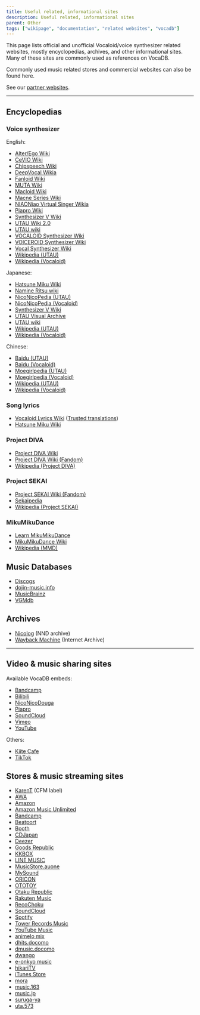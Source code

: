 ---
title: Useful related, informational sites
description: Useful related, informational sites
parent: Other
tags: ["wikipage", "documentation", "related websites", "vocadb"]
---

This page lists official and unofficial Vocaloid/voice synthesizer related websites, mostly encyclopedias, archives, and other informational sites. Many of these sites are commonly used as references on VocaDB.

Commonly used music related stores and commercial websites can also be found here.

See our [partner websites](/docs/documentation/vocadb-partner-websites).

----

## Encyclopedias

### Voice synthesizer

English:
* [Alter/Ego Wiki](https://alterego.fandom.com/wiki/Alter/Ego_Wikia)
* [CeVIO Wiki](https://cevio.fandom.com/wiki/CeVIO_Wiki)
* [Chipspeech Wiki](https://chipspeech.fandom.com/wiki/Chipspeech_Wiki)
* [DeepVocal Wikia](https://deepvocal.fandom.com/wiki/DeepVocal_Wikia)
* [Fanloid Wiki](https://fanloid.fandom.com/wiki/Fanloid_Wiki)
* [MUTA Wiki](https://muta.fandom.com/wiki/MUTA_Wiki)
* [Macloid Wiki](https://macloid.fandom.com/wiki/Macloid_Wiki)
* [Macne Series Wiki](https://macneseries.fandom.com/wiki/Macne_Series_Wiki)
* [NIAONiao Virtual Singer Wikia](https://niaoniao.fandom.com/wiki/NIAONiao_Virtual_Singer_Wikia)
* [Piapro Wiki](https://piapro.fandom.com/wiki/Piapro_Studio_Wiki)
* [Synthesizer V Wiki](https://synthv.fandom.com/wiki/SynthV_Wiki)
* [UTAU Wiki 2.0](http://utau.wikidot.com/)
* [UTAU wiki](https://utau.fandom.com/wiki/UTAU_wiki)
* [VOCALOID Synthesizer Wiki](https://vocaloid.fandom.com/wiki/Vocaloid_Wiki)
* [VOICEROID Synthesizer Wiki](https://voiceroid.fandom.com/wiki/Voiceroid_Wiki)
* [Vocal Synthesizer Wiki](https://vocalsynth.fandom.com/wiki/Vocal_Synthesizer_Wiki)
* [Wikipedia (UTAU)](https://en.wikipedia.org/wiki/Utau)
* [Wikipedia (Vocaloid)](https://en.wikipedia.org/wiki/Vocaloid)

Japanese:
* [Hatsune Miku Wiki](https://w.atwiki.jp/hmiku/)
* [Namine Ritsu wiki](https://w.atwiki.jp/voc2vip/)
* [NicoNicoPedia (UTAU)](https://dic.nicovideo.jp/a/utau)
* [NicoNicoPedia (Vocaloid)](https://dic.nicovideo.jp/a/vocaloid)
* [Synthesizer V Wiki](https://synthesizer-v.fandom.com/ja/wiki/Synthesizer_V_%E6%97%A5%E6%9C%AC%E8%AA%9E%E9%9D%9E%E5%85%AC%E5%BC%8F_Wiki)
* [UTAU Visual Archive](http://utaudatabase.wiki.fc2.com/)
* [UTAU wiki](https://w.atwiki.jp/utauuuta/)
* [Wikipedia (UTAU)](https://ja.wikipedia.org/wiki/UTAU)
* [Wikipedia (Vocaloid)](https://ja.wikipedia.org/wiki/VOCALOID)

Chinese:
* [Baidu (UTAU)](https://baike.baidu.com/item/%E6%AD%8C%E5%A3%B0%E5%90%88%E6%88%90%E5%B7%A5%E5%85%B7UTAU/54212211)
* [Baidu (Vocaloid)](https://baike.baidu.com/item/VOCALOID/9690119)
* [Moegirlpedia (UTAU)](https://zh.moegirl.org.cn/UTAU)
* [Moegirlpedia (Vocaloid)](https://zh.moegirl.org.cn/VOCALOID)
* [Wikipedia (UTAU)](https://zh.wikipedia.org/wiki/Utau)
* [Wikipedia (Vocaloid)](https://zh.wikipedia.org/wiki/VOCALOID)

### Song lyrics

* [Vocaloid Lyrics Wiki](https://vocaloidlyrics.miraheze.org/wiki/Vocaloid_Lyrics_Wiki) ([Trusted translations](https://vocaloidlyrics.miraheze.org/wiki/Help:Translation_Checking))
* [Hatsune Miku Wiki](https://w.atwiki.jp/hmiku/)


### Project DIVA

* [Project DIVA Wiki](https://projectdiva.wiki/wiki/Main_Page)
* [Project DIVA Wiki (Fandom)](https://project-diva.fandom.com/wiki/Project_DIVA_Wiki)
* [Wikipedia (Project DIVA)](https://en.wikipedia.org/wiki/Hatsune_Miku:_Project_DIVA)

### Project SEKAI

* [Project SEKAI Wiki (Fandom)](https://projectsekai.fandom.com/wiki/Project_SEKAI_Wiki)
* [Sekaipedia](https://www.sekaipedia.org/wiki/Main_Page)
* [Wikipedia (Project SEKAI)](https://en.wikipedia.org/wiki/Hatsune_Miku:_Colorful_Stage!)

### MikuMikuDance

* [Learn MikuMikuDance](https://learnmmd.com/)
* [MikuMikuDance Wiki](https://mikumikudance.fandom.com/wiki/MikuMikuDance_Wiki)
* [Wikipedia (MMD)](https://en.wikipedia.org/wiki/MikuMikuDance)

## Music Databases

* [Discogs](https://www.discogs.com/)
* [dojin-music.info](https://www.dojin-music.info/genre/3)
* [MusicBrainz](https://musicbrainz.org/)
* [VGMdb](https://vgmdb.net/)

## Archives

* [Nicolog](https://www.nicolog.jp/) (NND archive)
* [Wayback Machine](http://web.archive.org/) (Internet Archive)

----

## Video & music sharing sites

Available VocaDB embeds:
* [Bandcamp](https://bandcamp.com/)
* [Bilibili](https://www.bilibili.com/)
* [NicoNicoDouga](https://www.nicovideo.jp/)
* [Piapro](https://piapro.jp/)
* [SoundCloud](https://soundcloud.com/)
* [Vimeo](https://vimeo.com/)
* [YouTube](https://www.youtube.com/)

Others:
* [Kiite Cafe](https://cafe.kiite.jp/)
* [TikTok](https://www.tiktok.com/)

## Stores & music streaming sites

* [KarenT](https://karent.jp/) (CFM label)
* [AWA](https://awa.fm/)
* [Amazon](https://www.amazon.co.jp/)
* [Amazon Music Unlimited](https://music.amazon.co.jp/)
* [Bandcamp](https://bandcamp.com/)
* [Beatport](https://www.beatport.com/)
* [Booth](https://booth.pm/ja)
* [CDJapan](https://www.cdjapan.co.jp/)
* [Deezer](https://www.deezer.com/ja/)
* [Goods Republic](https://goodsrepublic.com/)
* [KKBOX](https://www.kkbox.com/jp/ja/)
* [LINE MUSIC](https://lin.ee/)
* [MusicStore.auone](https://musicstore.auone.jp/)
* [MySound](https://mysound.jp/)
* [ORICON](https://music.oricon.co.jp/)
* [OTOTOY](https://ototoy.jp/)
* [Otaku Republic](https://otakurepublic.com/)
* [Rakuten Music](https://music.rakuten.co.jp/)
* [RecoChoku](https://recochoku.jp/)
* [SoundCloud](https://soundcloud.com/)
* [Spotify](https://open.spotify.com/)
* [Tower Records Music](https://music.tower.jp/)
* [YouTube Music](https://music.youtube.com/)
* [animelo mix](https://pc.animelo.jp/)
* [dhits.docomo](https://dhits.docomo.ne.jp/)
* [dmusic.docomo](https://dmusic.docomo.ne.jp/)
* [dwango](https://pc.dwango.jp/)
* [e-onkyo music](https://www.e-onkyo.com/)
* [hikariTV](https://music.hikaritv.net/)
* [iTunes Store](https://music.apple.com/jp/)
* [mora](https://mora.jp/)
* [music.163](https://music.163.com/)
* [music.jp](https://music-book.jp/)
* [suruga-ya](https://www.suruga-ya.jp/)
* [uta.573](https://uta.573.jp/)
